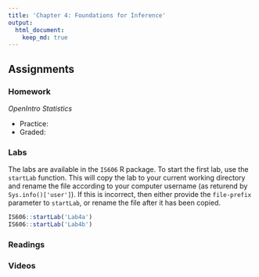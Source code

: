 ```yaml
---
title: 'Chapter 4: Foundations for Inference'
output:
  html_document:
    keep_md: true
---
```


## Assignments

### Homework

*OpenIntro Statistics*

* Practice:
* Graded:

### Labs

The labs are available in the `IS606` R package. To start the first lab, use the `startLab` function. This will copy the lab to your current working directory and rename the file according to your computer username (as returend by `Sys.info()['user']`). If this is incorrect, then either provide the `file-prefix` parameter to `startLab`, or rename the file after it has been copied.

```r
IS606::startLab('Lab4a')
IS606::startLab('Lab4b')
```



### Readings


### Videos


